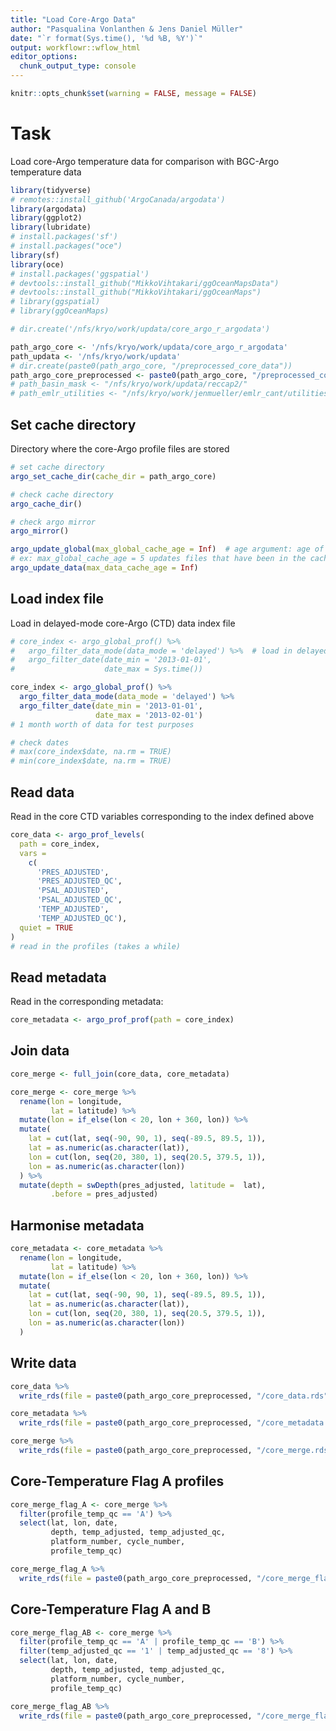 ```yaml
---
title: "Load Core-Argo Data"
author: "Pasqualina Vonlanthen & Jens Daniel Müller"
date: "`r format(Sys.time(), '%d %B, %Y')`"
output: workflowr::wflow_html
editor_options:
  chunk_output_type: console
---
```



```r

knitr::opts_chunk$set(warning = FALSE, message = FALSE)

```

# Task
Load core-Argo temperature data for comparison with BGC-Argo temperature data  


```r

library(tidyverse)
# remotes::install_github('ArgoCanada/argodata')
library(argodata)
library(ggplot2)
library(lubridate)
# install.packages('sf')
# install.packages("oce")
library(sf)
library(oce)
# install.packages('ggspatial')
# devtools::install_github("MikkoVihtakari/ggOceanMapsData")
# devtools::install_github("MikkoVihtakari/ggOceanMaps")
# library(ggspatial)
# library(ggOceanMaps)
```


```r

# dir.create('/nfs/kryo/work/updata/core_argo_r_argodata')

path_argo_core <- '/nfs/kryo/work/updata/core_argo_r_argodata'
path_updata <- '/nfs/kryo/work/updata'
# dir.create(paste0(path_argo_core, "/preprocessed_core_data"))
path_argo_core_preprocessed <- paste0(path_argo_core, "/preprocessed_core_data")
# path_basin_mask <- "/nfs/kryo/work/updata/reccap2/"
# path_emlr_utilities <- "/nfs/kryo/work/jenmueller/emlr_cant/utilities/files/"
```

## Set cache directory 

Directory where the core-Argo profile files are stored 

```r

# set cache directory
argo_set_cache_dir(cache_dir = path_argo_core)

# check cache directory
argo_cache_dir()

# check argo mirror
argo_mirror()

argo_update_global(max_global_cache_age = Inf)  # age argument: age of the cached files to update in hours (Inf means always use the cached file, and -Inf means always download from the server) 
# ex: max_global_cache_age = 5 updates files that have been in the cache for more than 5 hours, max_global_cache_age = 0.5 updates files that have been in the cache for more than 30 minutes, etc.
argo_update_data(max_data_cache_age = Inf)
```

## Load index file 

Load in delayed-mode core-Argo (CTD) data index file  

```r

# core_index <- argo_global_prof() %>%
#   argo_filter_data_mode(data_mode = 'delayed') %>%  # load in delayed-mode data
#   argo_filter_date(date_min = '2013-01-01',
#                    date_max = Sys.time())  

core_index <- argo_global_prof() %>% 
  argo_filter_data_mode(data_mode = 'delayed') %>% 
  argo_filter_date(date_min = '2013-01-01',
                   date_max = '2013-02-01')
# 1 month worth of data for test purposes 

# check dates 
# max(core_index$date, na.rm = TRUE)
# min(core_index$date, na.rm = TRUE)


```

## Read data 

Read in the core CTD variables corresponding to the index defined above 

```r

core_data <- argo_prof_levels(
  path = core_index,
  vars =
    c(
      'PRES_ADJUSTED',
      'PRES_ADJUSTED_QC',
      'PSAL_ADJUSTED',
      'PSAL_ADJUSTED_QC',
      'TEMP_ADJUSTED',
      'TEMP_ADJUSTED_QC'),
  quiet = TRUE
) 
# read in the profiles (takes a while)


```

## Read metadata 

Read in the corresponding metadata:

```r

core_metadata <- argo_prof_prof(path = core_index)

```

## Join data 

```r

core_merge <- full_join(core_data, core_metadata)

core_merge <- core_merge %>%
  rename(lon = longitude,
         lat = latitude) %>%
  mutate(lon = if_else(lon < 20, lon + 360, lon)) %>%
  mutate(
    lat = cut(lat, seq(-90, 90, 1), seq(-89.5, 89.5, 1)),
    lat = as.numeric(as.character(lat)),
    lon = cut(lon, seq(20, 380, 1), seq(20.5, 379.5, 1)),
    lon = as.numeric(as.character(lon))
  ) %>%
  mutate(depth = swDepth(pres_adjusted, latitude =  lat),
         .before = pres_adjusted)

```

## Harmonise metadata

```r

core_metadata <- core_metadata %>%
  rename(lon = longitude,
         lat = latitude) %>%
  mutate(lon = if_else(lon < 20, lon + 360, lon)) %>%
  mutate(
    lat = cut(lat, seq(-90, 90, 1), seq(-89.5, 89.5, 1)),
    lat = as.numeric(as.character(lat)),
    lon = cut(lon, seq(20, 380, 1), seq(20.5, 379.5, 1)),
    lon = as.numeric(as.character(lon))
  )
```


## Write data 

```r

core_data %>% 
  write_rds(file = paste0(path_argo_core_preprocessed, "/core_data.rds"))

core_metadata %>% 
  write_rds(file = paste0(path_argo_core_preprocessed, "/core_metadata.rds"))

core_merge %>% 
  write_rds(file = paste0(path_argo_core_preprocessed, "/core_merge.rds"))

```

## Core-Temperature Flag A profiles 

```r

core_merge_flag_A <- core_merge %>% 
  filter(profile_temp_qc == 'A') %>% 
  select(lat, lon, date, 
         depth, temp_adjusted, temp_adjusted_qc,
         platform_number, cycle_number,
         profile_temp_qc)

core_merge_flag_A %>% 
  write_rds(file = paste0(path_argo_core_preprocessed, "/core_merge_flag_A.rds"))
```

## Core-Temperature Flag A and B 

```r

core_merge_flag_AB <- core_merge %>% 
  filter(profile_temp_qc == 'A' | profile_temp_qc == 'B') %>% 
  filter(temp_adjusted_qc == '1' | temp_adjusted_qc == '8') %>% 
  select(lat, lon, date,
         depth, temp_adjusted, temp_adjusted_qc,
         platform_number, cycle_number,
         profile_temp_qc)

core_merge_flag_AB %>% 
  write_rds(file = paste0(path_argo_core_preprocessed, "/core_merge_flag_AB.rds"))

```

